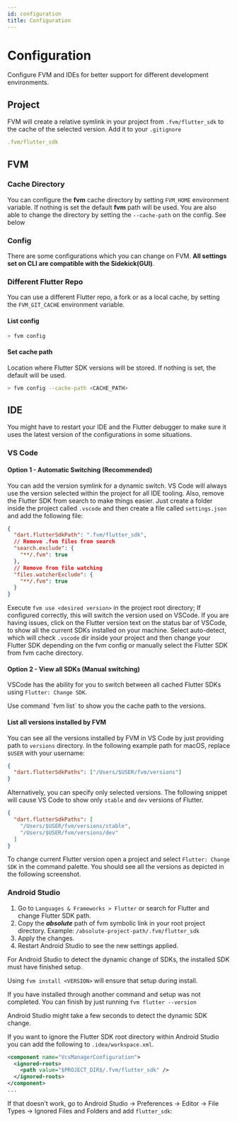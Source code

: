 ```yaml
---
id: configuration
title: Configuration
---
```



# Configuration

Configure FVM and IDEs for better support for different development environments.

## Project

FVM will create a relative symlink in your project from `.fvm/flutter_sdk` to the cache of the selected version. Add it to your `.gitignore`

```yaml title=".gitignore"
.fvm/flutter_sdk
```

## FVM

### Cache Directory

You can configure the **fvm** cache directory by setting `FVM_HOME` environment variable. If nothing is set the default **fvm** path will be used. You are also able to change the directory by setting the `--cache-path` on the config. See below

### Config

There are some configurations which you can change on FVM. **All settings set on CLI are compatible with the Sidekick(GUI)**.

### Different Flutter Repo

You can use a different Flutter repo, a fork or as a local cache, by setting the `FVM_GIT_CACHE` environment variable.

#### List config

```bash
> fvm config
```

#### Set cache path

Location where Flutter SDK versions will be stored. If nothing is set, the default will be used.

```bash
> fvm config --cache-path <CACHE_PATH>
```

## IDE

<Callout>
  You might have to restart your IDE and the Flutter debugger to make sure it
  uses the latest version of the configurations in some situations.
</Callout>

### VS Code

#### Option 1 - Automatic Switching (Recommended)

You can add the version symlink for a dynamic switch. VS Code will always use the version selected within the project for all IDE tooling. Also, remove the Flutter SDK from search to make things easier. Just create a folder inside the project called `.vscode` and then create a file called `settings.json` and add the following file:

```json title=".vscode/settings.json"
{
  "dart.flutterSdkPath": ".fvm/flutter_sdk",
  // Remove .fvm files from search
  "search.exclude": {
    "**/.fvm": true
  },
  // Remove from file watching
  "files.watcherExclude": {
    "**/.fvm": true
  }
}
```

Execute `fvm use <desired version>` in the project root directory; If configured correctly, this will switch the version used on VSCode. If you are having issues, click on the Flutter version text on the status bar of VSCode, to show all the current SDKs installed on your machine. Select auto-detect, which will check `.vscode` dir inside your project and then change your Flutter SDK depending on the fvm config or manually select the Flutter SDK from fvm cache directory.

#### Option 2 - View all SDKs (Manual switching)

VSCode has the ability for you to switch between all cached Flutter SDKs using `Flutter: Change SDK`.

<Callout>
  Use command `fvm list` to show you the cache path to the versions.
</Callout>

#### List all versions installed by FVM

You can see all the versions installed by FVM in VS Code by just providing path to `versions` directory. In the following example path for macOS, replace `$USER` with your username:

```json
{
  "dart.flutterSdkPaths": ["/Users/$USER/fvm/versions"]
}
```

Alternatively, you can specify only selected versions. The following snippet will cause VS Code to show only `stable` and `dev` versions of Flutter.

```json
{
  "dart.flutterSdkPaths": [
    "/Users/$USER/fvm/versions/stable",
    "/Users/$USER/fvm/versions/dev"
  ]
}
```

To change current Flutter version open a project and select `Flutter: Change SDK` in the command palette. You should see all the versions as depicted in the following screenshot.

### Android Studio

1. Go to `Languages & Frameworks > Flutter` or search for Flutter and change Flutter SDK path.
2. Copy the **_absolute_** path of fvm symbolic link in your root project directory. Example: `/absolute-project-path/.fvm/flutter_sdk`
3. Apply the changes.
4. Restart Android Studio to see the new settings applied.

<Callout type="warning">
For Android Studio to detect the dynamic change of SDKs, the installed SDK must have finished setup.

Using `fvm install <VERSION>` will ensure that setup during install.

If you have installed through another command and setup was not completed. You can finish by just running `fvm flutter --version`

Android Studio might take a few seconds to detect the dynamic SDK change.

</Callout>

If you want to ignore the Flutter SDK root directory within Android Studio you can add the following to `.idea/workspace.xml`.

```xml
<component name="VcsManagerConfiguration">
  <ignored-roots>
    <path value="$PROJECT_DIR$/.fvm/flutter_sdk" />
  </ignored-roots>
</component>
...
```

If that doesn't work, go to Android Studio -> Preferences -> Editor -> File Types -> Ignored Files and Folders and add `flutter_sdk`:
